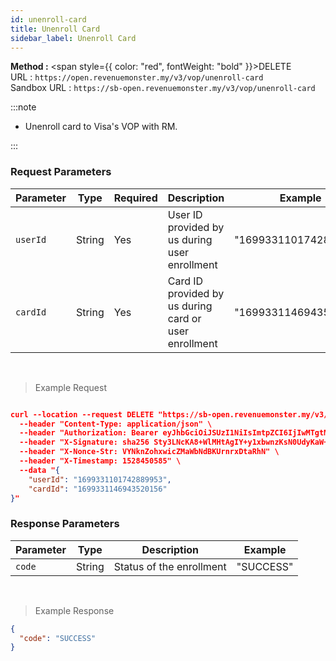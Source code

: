 ```yaml
---
id: unenroll-card
title: Unenroll Card
sidebar_label: Unenroll Card
---
```



**Method :** <span style={{ color: "red", fontWeight: "bold" }}>DELETE</span><br/>
URL : `https://open.revenuemonster.my/v3/vop/unenroll-card`<br/>
Sandbox URL : `https://sb-open.revenuemonster.my/v3/vop/unenroll-card`

:::note

- Unenroll card to Visa's VOP with RM.

:::

### Request Parameters

| Parameter | Type   | Required | Description                                           | Example               |
| --------- | ------ | -------- | ----------------------------------------------------- | --------------------- |
| `userId`  | String | Yes      | User ID provided by us during user enrollment         | "1699331101742889953" |
| `cardId`  | String | Yes      | Card ID provided by us during card or user enrollment | "1699331146943520156" |

<br />

> Example Request

```json

curl --location --request DELETE "https://sb-open.revenuemonster.my/v3/vop/unenroll-card" \
  --header "Content-Type: application/json" \
  --header "Authorization: Bearer eyJhbGciOiJSUzI1NiIsImtpZCI6IjIwMTgtMDMtMTMiLCJ0eXAiOiJKV1QifQ.eyJhdWQiOlsiKiJdLCJleHAiOjE1MjE2MjkyNTYsImlhdCI6MTUyMTYyMjA1NywiaXNzIjoiaHR0cHM6Ly9zYi1vYXV0aC5yZXZlbnVlbW9uc3Rlci5teSIsImp0aSI6IkVod0tFRTlCZFhSb1FXTmpaWE56Vkc5clpXNFF5cmYza3EzTDY4QnoiLCJuYmYiOjE1MjE2MjIwNTcsInN1YiI6IkVoUUtDRTFsY21Ob1lXNTBFSlhWemQzd3JhcVRPUklRQ2dSVmMyVnlFSXlKcUl6dnlNUFZjUSJ9.dJknY9MZHLNrKx1p7gZxS0_oA3uXLWplDU1r1dpwxIbmdB6yw4tQBTXKlWArDfKLlBDn6v22_gT5Px7sdCMj7e5M9eRoJoMnoPnslgYpmJJ5kjqAbKU7dUxKb1OzFLrvmtSK9r-FRLVtMFHioWYpwgSvSPBgZ6lAYkUyDzH7aKadFYtQcBuJR0hlq2CXtP0mzbHOeu2q6giONf3E5-XqS8lLRtuHPAbJ7_YFwo0Oe2zc6h05IOocmx_NvBVPfDBnuygTU063h70Q987MYeGDV_Os4N6N_I4b-GoHprEPtmntB1RJPrFrY28hvvoUfDHXHZVXT1GlrsozrkWV4EjbTw" \
  --header "X-Signature: sha256 Sty3LNcKA8+WlMHtAgIY+y1xbwnzKsN0UdyKaW+yYIgcTkBAtF7G5Lx251qQITURJ4wiXPDODxhs1nFVmBBing==" \
  --header "X-Nonce-Str: VYNknZohxwicZMaWbNdBKUrnrxDtaRhN" \
  --header "X-Timestamp: 1528450585" \
  --data "{
    "userId": "1699331101742889953",
    "cardId": "1699331146943520156"
}"
```

### Response Parameters

| Parameter | Type   | Description              | Example   |
| --------- | ------ | ------------------------ | --------- |
| `code`    | String | Status of the enrollment | "SUCCESS" |

<br />

> Example Response

```json
{
  "code": "SUCCESS"
}
```
